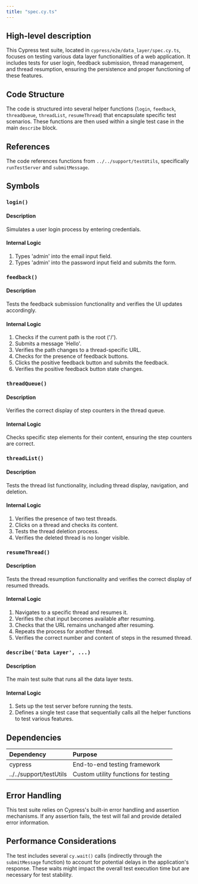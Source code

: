 ```yaml
---
title: "spec.cy.ts"
---
```


## High-level description
This Cypress test suite, located in `cypress/e2e/data_layer/spec.cy.ts`, focuses on testing various data layer functionalities of a web application. It includes tests for user login, feedback submission, thread management, and thread resumption, ensuring the persistence and proper functioning of these features.

## Code Structure
The code is structured into several helper functions (`login`, `feedback`, `threadQueue`, `threadList`, `resumeThread`) that encapsulate specific test scenarios. These functions are then used within a single test case in the main `describe` block.

## References
The code references functions from `../../support/testUtils`, specifically `runTestServer` and `submitMessage`.

## Symbols

### `login()`
#### Description
Simulates a user login process by entering credentials.

#### Internal Logic
1. Types 'admin' into the email input field.
2. Types 'admin' into the password input field and submits the form.

### `feedback()`
#### Description
Tests the feedback submission functionality and verifies the UI updates accordingly.

#### Internal Logic
1. Checks if the current path is the root ('/').
2. Submits a message 'Hello'.
3. Verifies the path changes to a thread-specific URL.
4. Checks for the presence of feedback buttons.
5. Clicks the positive feedback button and submits the feedback.
6. Verifies the positive feedback button state changes.

### `threadQueue()`
#### Description
Verifies the correct display of step counters in the thread queue.

#### Internal Logic
Checks specific step elements for their content, ensuring the step counters are correct.

### `threadList()`
#### Description
Tests the thread list functionality, including thread display, navigation, and deletion.

#### Internal Logic
1. Verifies the presence of two test threads.
2. Clicks on a thread and checks its content.
3. Tests the thread deletion process.
4. Verifies the deleted thread is no longer visible.

### `resumeThread()`
#### Description
Tests the thread resumption functionality and verifies the correct display of resumed threads.

#### Internal Logic
1. Navigates to a specific thread and resumes it.
2. Verifies the chat input becomes available after resuming.
3. Checks that the URL remains unchanged after resuming.
4. Repeats the process for another thread.
5. Verifies the correct number and content of steps in the resumed thread.

### `describe('Data Layer', ...)`
#### Description
The main test suite that runs all the data layer tests.

#### Internal Logic
1. Sets up the test server before running the tests.
2. Defines a single test case that sequentially calls all the helper functions to test various features.

## Dependencies
| Dependency | Purpose |
|:-----------|:--------|
| cypress | End-to-end testing framework |
| ../../support/testUtils | Custom utility functions for testing |

## Error Handling
This test suite relies on Cypress's built-in error handling and assertion mechanisms. If any assertion fails, the test will fail and provide detailed error information.

## Performance Considerations
The test includes several `cy.wait()` calls (indirectly through the `submitMessage` function) to account for potential delays in the application's response. These waits might impact the overall test execution time but are necessary for test stability.